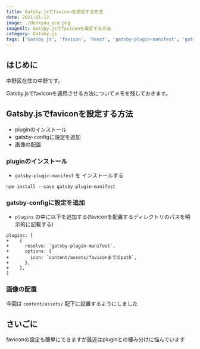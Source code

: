 ```yaml
---
title: Gatsby.jsでfaviconを設定する方法
date: 2021-01-13
image: ./denkyuu_eco.png
imageAlt: Gatsby.jsでfaviconを設定する方法
category: Gatsby.js
tags: ['Gatsby.js', 'favicon', 'React', 'gatsby-plugin-manifest', 'gatsby-theme-blog', 'plugin']
---
```


## はじめに

中野区在住の中野です。

Gatsby.jsでfaviconを適用させる方法についてメモを残しておきます。

## Gatsby.jsでfaviconを設定する方法
- pluginのインストール
- gatsby-configに設定を追加
- 画像の配置

### pluginのインストール

- `gatsby-plugin-manifest` を インストールする

```
npm install --save gatsby-plugin-manifest
```

### gatsby-configに設定を追加

- `plugins` の中に以下を追加する(faviconを配置するディレクトリのパスを明示的に記載する)

```
plugins: [
+    {
+      resolve: `gatsby-plugin-manifest`,
+      options: {
+        icon: `content/assets/faviconまでのpath`,
+      },
+    },
]
```

### 画像の配置

今回は `content/assets/` 配下に設置するようにしました

## さいごに
faviconの設定も簡単にできますが最近はpluginとの棲み分けに悩んでいます